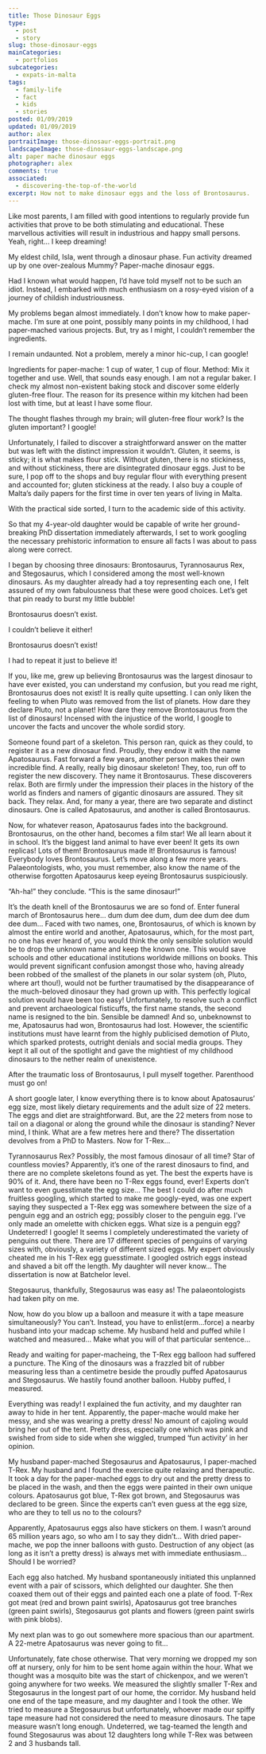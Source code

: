 ```yaml
---
title: Those Dinosaur Eggs
type: 
  - post
  - story
slug: those-dinosaur-eggs
mainCategories: 
  - portfolios
subcategories: 
  - expats-in-malta
tags:
  - family-life
  - fact
  - kids
  - stories
posted: 01/09/2019
updated: 01/09/2019
author: alex
portraitImage: those-dinosaur-eggs-portrait.png
landscapeImage: those-dinosaur-eggs-landscape.png
alt: paper mache dinosaur eggs
photographer: alex
comments: true
associated: 
  - discovering-the-top-of-the-world
excerpt: How not to make dinosaur eggs and the loss of Brontosaurus.
---
```


Like most parents, I am filled with good intentions to regularly provide fun activities that prove to be both stimulating and educational. These marvellous activities will result in industrious and happy small persons. Yeah, right... I keep dreaming!

My eldest child, Isla, went through a dinosaur phase. Fun activity dreamed up by one over-zealous Mummy? Paper-mache dinosaur eggs. 

Had I known what would happen, I’d have told myself not to be such an idiot. Instead, I embarked with much enthusiasm on a rosy-eyed vision of a journey of childish industriousness. 

My problems began almost immediately. I don’t know how to make paper-mache. I’m sure at one point, possibly many points in my childhood, I had paper-mached various projects. But, try as I might, I couldn’t remember the ingredients. 

I remain undaunted. Not a problem, merely a minor hic-cup, I can google! 

Ingredients for paper-mache: 1 cup of water, 1 cup of flour. Method: Mix it together and use.  Well, that sounds easy enough. 
I am not a regular baker. I check my almost non-existent baking stock and discover some elderly gluten-free flour. The reason for its presence within my kitchen had been lost with time, but at least I have some flour.

The thought flashes through my brain; will gluten-free flour work? Is the gluten important?
I google!

Unfortunately, I failed to discover a straightforward answer on the matter but was left with the distinct impression it wouldn’t. Gluten, it seems, is sticky; it is what makes flour stick. Without gluten, there is no stickiness, and without stickiness, there are disintegrated dinosaur eggs. Just to be sure, I pop off to the shops and buy regular flour with everything present and accounted for; gluten stickiness at the ready. I also buy a couple of Malta’s daily papers for the first time in over ten years of living in Malta.

With the practical side sorted, I turn to the academic side of this activity.

So that my 4-year-old daughter would be capable of write her ground-breaking PhD dissertation immediately afterwards, I set to work googling the necessary prehistoric information to ensure all facts I was about to pass along were correct. 

I began by choosing three dinosaurs: Brontosaurus, Tyrannosaurus Rex, and Stegosaurus, which I considered among the most well-known dinosaurs. As my daughter already had a toy representing each one, I felt assured of my own fabulousness that these were good choices. Let’s get that pin ready to burst my little bubble!  

Brontosaurus doesn’t exist.

I couldn’t believe it either!

Brontosaurus doesn’t exist!

I had to repeat it just to believe it!

If you, like me, grew up believing Brontosaurus was the largest dinosaur to have ever existed, you can understand my confusion, but you read me right, Brontosaurus does not exist! It is really quite upsetting. I can only liken the feeling to when Pluto was removed from the list of planets. How dare they declare Pluto, not a planet! How dare they remove Brontosaurus from the list of dinosaurs! Incensed with the injustice of the world, I google to uncover the facts and uncover the whole sordid story. 

Someone found part of a skeleton. This person ran, quick as they could, to register it as a new dinosaur find. Proudly, they endow it with the name Apatosaurus. Fast forward a few years, another person makes their own incredible find. A really, really big dinosaur skeleton! They, too, run off to register the new discovery. They name it Brontosaurus. These discoverers relax. Both are firmly under the impression their places in the history of the world as finders and namers of gigantic dinosaurs are assured. They sit back. They relax. And, for many a year, there are two separate and distinct dinosaurs. One is called Apatosaurus, and another is called Brontosaurus. 

Now, for whatever reason, Apatosaurus fades into the background. Brontosaurus, on the other hand, becomes a film star! We all learn about it in school. It’s the biggest land animal to have ever been! It gets its own replicas! Lots of them! Brontosaurus made it! Brontosaurus is famous! Everybody loves Brontosaurus.
Let’s move along a few more years. Palaeontologists, who, you must remember, also know the name of the otherwise forgotten Apatosaurus keep eyeing Brontosaurus suspiciously. 

“Ah-ha!” they conclude. “This is the same dinosaur!” 

It’s the death knell of the Brontosaurus we are so fond of. Enter funeral march of Brontosaurus here… dum dum dee dum, dum dee dum dee dum dee dum…
Faced with two names, one, Brontosaurus, of which is known by almost the entire world and another, Apatosaurus, which, for the most part, no one has ever heard of, you would think the only sensible solution would be to drop the unknown name and keep the known one. This would save schools and other educational institutions worldwide millions on books. This would prevent significant confusion amongst those who, having already been robbed of the smallest of the planets in our solar system (oh, Pluto, where art thou!), would not be further traumatised by the disappearance of the much-beloved dinosaur they had grown up with. This perfectly logical solution would have been too easy! Unfortunately, to resolve such a conflict and prevent archaeological fisticuffs, the first name stands, the second name is resigned to the bin. Sensible be damned! And so, unbeknownst to me, Apatosaurus had won, Brontosaurus had lost. However, the scientific institutions must have learnt from the highly publicised demotion of Pluto, which sparked protests, outright denials and social media groups. They kept it all out of the spotlight and gave the mightiest of my childhood dinosaurs to the nether realm of unexistence. 

After the traumatic loss of Brontosaurus, I pull myself together. Parenthood must go on!

A short google later, I know everything there is to know about Apatosaurus’ egg size, most likely dietary requirements and the adult size of 22 meters. The eggs and diet are straightforward. But, are the 22 meters from nose to tail on a diagonal or along the ground while the dinosaur is standing? Never mind, I think. What are a few metres here and there? The dissertation devolves from a PhD to Masters.
Now for T-Rex…

Tyrannosaurus Rex? Possibly, the most famous dinosaur of all time? Star of countless movies? Apparently, it’s one of the rarest dinosaurs to find, and there are no complete skeletons found as yet. The best the experts have is 90% of it. And, there have been no T-Rex eggs found, ever! Experts don’t want to even guesstimate the egg size… The best I could do after much fruitless googling, which started to make me googly-eyed, was one expert saying they suspected a T-Rex egg was somewhere between the size of a penguin egg and an ostrich egg; possibly closer to the penguin egg. 
I’ve only made an omelette with chicken eggs.  What size is a penguin egg? Undeterred! I google! It seems I completely underestimated the variety of penguins out there. There are 17 different species of penguins of varying sizes with, obviously, a variety of different sized eggs. My expert obviously cheated me in his T-Rex egg guesstimate. I googled ostrich eggs instead and shaved a bit off the length. My daughter will never know… The dissertation is now at Batchelor level.

Stegosaurus, thankfully, Stegosaurus was easy as! The palaeontologists had taken pity on me.

Now, how do you blow up a balloon and measure it with a tape measure simultaneously? You can’t. Instead, you have to enlist(erm…force) a nearby husband into your madcap scheme. My husband held and puffed while I watched and measured… Make what you will of that particular sentence…

Ready and waiting for paper-macheing, the T-Rex egg balloon had suffered a puncture. The King of the dinosaurs was a frazzled bit of rubber measuring less than a centimetre beside the proudly puffed Apatosaurus and Stegosaurus. We hastily found another balloon. Hubby puffed, I measured. 

Everything was ready! I explained the fun activity, and my daughter ran away to hide in her tent. Apparently, the paper-mache would make her messy, and she was wearing a pretty dress! No amount of cajoling would bring her out of the tent. Pretty dress, especially one which was pink and swished from side to side when she wiggled, trumped ‘fun activity’ in her opinion.

My husband paper-mached Stegosaurus and Apatosaurus, I paper-mached T-Rex. My husband and I found the exercise quite relaxing and therapeutic. 
It took a day for the paper-mached eggs to dry out and the pretty dress to be placed in the wash, and then the eggs were painted in their own unique colours. Apatosaurus got blue, T-Rex got brown, and Stegosaurus was declared to be green. Since the experts can’t even guess at the egg size, who are they to tell us no to the colours? 

Apparently, Apatosaurus eggs also have stickers on them. I wasn’t around 65 million years ago, so who am I to say they didn’t…
With dried paper-mache, we pop the inner balloons with gusto. Destruction of any object (as long as it isn’t a pretty dress) is always met with immediate enthusiasm… Should I be worried?

Each egg also hatched. My husband spontaneously initiated this unplanned event with a pair of scissors, which delighted our daughter. She then coaxed them out of their eggs and painted each one a plate of food. T-Rex got meat (red and brown paint swirls), Apatosaurus got tree branches (green paint swirls), Stegosaurus got plants and flowers (green paint swirls with pink blobs). 

My next plan was to go out somewhere more spacious than our apartment. A 22-metre Apatosaurus was never going to fit…

Unfortunately, fate chose otherwise. That very morning we dropped my son off at nursery, only for him to be sent home again within the hour. What we thought was a mosquito bite was the start of chickenpox, and we weren’t going anywhere for two weeks. We measured the slightly smaller T-Rex and Stegosaurus in the longest part of our home, the corridor. My husband held one end of the tape measure, and my daughter and I took the other. We tried to measure a Stegosaurus but unfortunately, whoever made our spiffy tape measure had not considered the need to measure dinosaurs. The tape measure wasn’t long enough. Undeterred, we tag-teamed the length and found Stegosaurus was about 12 daughters long while T-Rex was between 2 and 3 husbands tall.
